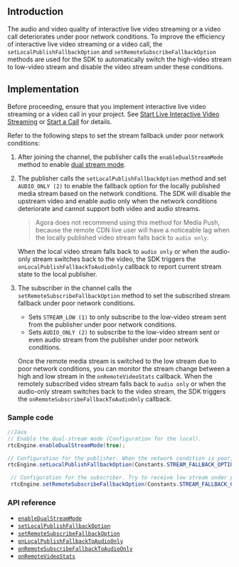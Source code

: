 <PlatformWrapper platform="android">

## Introduction

The audio and video quality of interactive live video streaming or a video call deteriorates under poor network conditions. To improve the efficiency of interactive live video streaming or a video call, the `setLocalPublishFallbackOption` and `setRemoteSubscribeFallbackOption` methods are used for the SDK to automatically switch the high-video stream to low-video stream and disable the video stream under these conditions.


## Implementation

Before proceeding, ensure that you implement interactive live video streaming or a video call in your project. See [Start Live Interactive Video Streaming](start_live_android) or [Start a Call](start_call_android) for details.

Refer to the following steps to set the stream fallback under poor network conditions:

1. After joining the channel, the publisher calls the `enableDualStreamMode` method to enable [dual stream mode](https://docs.agora.io/en/Agora%20Platform/terms?platform=All%20Platforms#a-name-dualadual-stream-mode).
2. The publisher calls the `setLocalPublishFallbackOption` method and set `AUDIO_ONLY (2)` to enable the fallback option for the locally published media stream based on the network conditions. The SDK will disable the upstream video and enable audio only when the network conditions deteriorate and cannot support both video and audio streams.
	> Agora does not recommend using this method for Media Push, because the remote CDN live user will have a noticeable lag when the locally published video stream falls back to `audio only`.
	
	When the local video stream falls back to `audio only` or when the audio-only stream switches back to the video, the SDK triggers the `onLocalPublishFallbackToAudioOnly` callback to report current stream state to the local publisher.
3. The subscriber in the channel calls the `setRemoteSubscribeFallbackOption` method to set the subscribed stream fallback under poor network conditions.
	- Sets `STREAM_LOW (1)` to only subscribe to the low-video stream sent from the publisher under poor network conditions.
	- Sets `AUDIO_ONLY (2)` to subscribe to the low-video stream sent or even audio stream from the publisher under poor network conditions.
	
	Once the remote media stream is switched to the low stream due to poor network conditions, you can monitor the stream change between a high and low stream in the `onRemoteVideoStats` callback. When the remotely subscribed video stream falls back to `audio only` or when the audio-only stream switches back to the video stream, the SDK triggers the `onRemoteSubscribeFallbackToAudioOnly` callback. 


### Sample code

```java
//Java
// Enable the dual-stream mode (Configuration for the local).
rtcEngine.enableDualStreamMode(true);

// Configuration for the publisher. When the network condition is poor, send audio only. 
rtcEngine.setLocalPublishFallbackOption(Constants.STREAM_FALLBACK_OPTION_AUDIO_ONLY);

 // Configuration for the subscriber. Try to receive low stream under poor network conditions. When the current network conditions are not sufficient for video streams, receive audio stream only.    
 rtcEngine.setRemoteSubscribeFallbackOption(Constants.STREAM_FALLBACK_OPTION_AUDIO_ONLY);
```

### API reference

- [`enableDualStreamMode`](./API%20Reference/java/classio_1_1agora_1_1rtc_1_1_rtc_engine.html#a645cb7d0f3a59dda27b157cf130c8c9a)
- [`setLocalPublishFallbackOption`](./API%20Reference/java/classio_1_1agora_1_1rtc_1_1_rtc_engine.html#ac8c08e79844a4e62e0670553484cbe90)
- [`setRemoteSubscribeFallbackOption`](./API%20Reference/java/classio_1_1agora_1_1rtc_1_1_rtc_engine.html#af64301ea1788dad0561aa678f3fe6ad3)
- [`onLocalPublishFallbackToAudioOnly`](./API%20Reference/java/classio_1_1agora_1_1rtc_1_1_i_rtc_engine_event_handler.html#a899d84de53c9e21de614a9611f6e062b)
- [`onRemoteSubscribeFallbackToAudioOnly`](./API%20Reference/java/classio_1_1agora_1_1rtc_1_1_i_rtc_engine_event_handler.html#ad14676019bf51b9d9a9c5520e6e578dd)
- [`onRemoteVideoStats`](./API%20Reference/java/classio_1_1agora_1_1rtc_1_1_i_rtc_engine_event_handler.html#abb7af6e2827bbd03c6ab8338a0f616ca)


</PlatformWrapper>